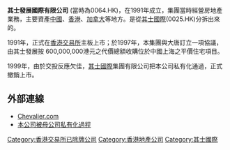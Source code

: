 '''其士發展國際有限公司''' (當時為0064.HK)，在1991年成立，集團當時經營房地產業務，主要資產[[中國|中國]]、[[香港|香港]]、[[加拿大|加拿大]]等地方。是從[[其士國際|其士國際]](0025.HK)分拆出來的。

1991年，正式在[[香港交易所|香港交易所]]主板上市；於1997年，本集團與大唐訂立一項協議，由其士發展按
600,000,000港元之代價總額收購位於中國上海之平價住宅項目。

1999年，由於交投反應欠佳，[[其士國際|其士國際]]集團有限公司把本公司私有化通過，正式撤銷上市。

== 外部連線 ==
*[http://www.chevalier.com Chevalier.com] {{Wayback|url=http://www.chevalier.com/ |date=20201001181149 }}
*[http://www.hkexnews.hk/listedco/listconews/sehk/19990920/LTN19990920030_C.HTM 本公司被母公司私有化過程]{{Dead link|date=2019年12月 |bot=InternetArchiveBot |fix-attempted=yes }}
{{其士國際}}
[[Category:香港交易所已除牌公司|Category:香港交易所已除牌公司]]
[[Category:香港地產公司|Category:香港地產公司]]
[[Category:其士國際|Category:其士國際]]